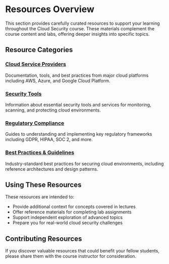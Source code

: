 # Resources Overview

This section provides carefully curated resources to support your learning throughout the Cloud Security course. These materials complement the course content and labs, offering deeper insights into specific topics.

## Resource Categories

### [Cloud Service Providers](/resources/cloud-providers)

Documentation, tools, and best practices from major cloud platforms including AWS, Azure, and Google Cloud Platform.

### [Security Tools](/resources/security-tools)

Information about essential security tools and services for monitoring, scanning, and protecting cloud environments.

### [Regulatory Compliance](/resources/compliance)

Guides to understanding and implementing key regulatory frameworks including GDPR, HIPAA, SOC 2, and more.

### [Best Practices & Guidelines](/resources/best-practices)

Industry-standard best practices for securing cloud environments, including reference architectures and design patterns.

## Using These Resources

These resources are intended to:

- Provide additional context for concepts covered in lectures
- Offer reference materials for completing lab assignments
- Support independent exploration of advanced topics
- Prepare you for real-world cloud security challenges

## Contributing Resources

If you discover valuable resources that could benefit your fellow students, please share them with the course instructor for consideration.
